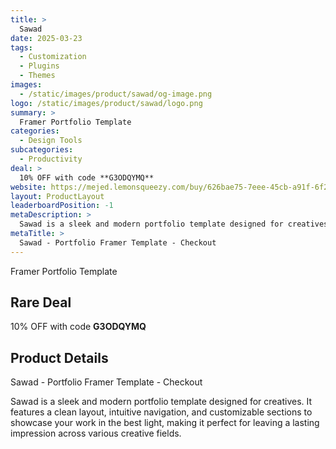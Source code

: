 ```yaml
---
title: >
  Sawad
date: 2025-03-23
tags:
  - Customization
  - Plugins
  - Themes
images:
  - /static/images/product/sawad/og-image.png
logo: /static/images/product/sawad/logo.png
summary: >
  Framer Portfolio Template
categories:
  - Design Tools
subcategories:
  - Productivity
deal: >
  10% OFF with code **G3ODQYMQ**
website: https://mejed.lemonsqueezy.com/buy/626bae75-7eee-45cb-a91f-6f2eb1fbfd1f
layout: ProductLayout
leaderboardPosition: -1
metaDescription: >
  Sawad is a sleek and modern portfolio template designed for creatives. It features a clean layout, intuitive navigation, and customizable sections to showcase your work in the best light, making it perfect for leaving a lasting impression across various creative fields.
metaTitle: >
  Sawad - Portfolio Framer Template - Checkout
---
```

Framer Portfolio Template

## Rare Deal

10% OFF with code **G3ODQYMQ**

## Product Details

Sawad - Portfolio Framer Template - Checkout

Sawad is a sleek and modern portfolio template designed for creatives. It features a clean layout, intuitive navigation, and customizable sections to showcase your work in the best light, making it perfect for leaving a lasting impression across various creative fields.
